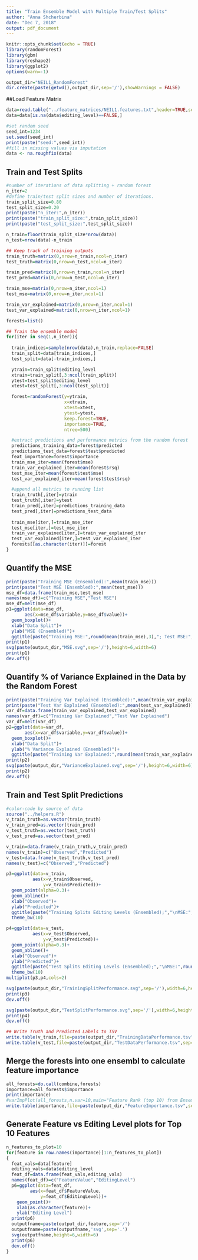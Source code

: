 ```yaml
---
title: "Train Ensemble Model with Multiple Train/Test Splits"
author: "Anna Shcherbina"
date: "Dec 7, 2018"
output: pdf_document
---
```


```r
knitr::opts_chunk$set(echo = TRUE)
library(randomForest)
library(gbm)
library(reshape2)
library(ggplot2)
options(warn=-1)

```

```r
output_dir="NEIL1_RandomForest"
dir.create(paste(getwd(),output_dir,sep='/'),showWarnings = FALSE)
```
##Load Feature Matrix 
```r
data=read.table("../feature_matrices/NEIL1.features.txt",header=TRUE,sep='\t',row.names = 1)
data=data[is.na(data$editing_level)==FALSE,]

#set random seed 
seed_int=1234
set.seed(seed_int)
print(paste("seed:",seed_int))
#fill in missing values via imputation 
data <- na.roughfix(data)
```

## Train and Test Splits
```r
#number of iterations of data splitting + random forest 
n_iter=2
#define train/test split sizes and number of iterations. 
train_split_size=0.80
test_split_size=0.20 
print(paste("n_iter:",n_iter))
print(paste("train_split_size:",train_split_size))
print(paste("test_split_size:",test_split_size))

n_train=floor(train_split_size*nrow(data))
n_test=nrow(data)-n_train

```

```r
## Keep track of training outputs 
train_truth=matrix(0,nrow=n_train,ncol=n_iter)
test_truth=matrix(0,nrow=n_test,ncol=n_iter) 

train_pred=matrix(0,nrow=n_train,ncol=n_iter)
test_pred=matrix(0,nrow=n_test,ncol=n_iter) 

train_mse=matrix(0,nrow=n_iter,ncol=1)
test_mse=matrix(0,nrow=n_iter,ncol=1)

train_var_explained=matrix(0,nrow=n_iter,ncol=1) 
test_var_explained=matrix(0,nrow=n_iter,ncol=1) 

forests=list()
```

```r
## Train the ensemble model 
for(iter in seq(1,n_iter)){
  
  train_indices=sample(nrow(data),n_train,replace=FALSE)  
  train_split=data[train_indices,]
  test_split=data[-train_indices,]

  ytrain=train_split$editing_level
  xtrain=train_split[,3:ncol(train_split)]
  ytest=test_split$editing_level
  xtest=test_split[,3:ncol(test_split)]

  forest=randomForest(y=ytrain,
                      x=xtrain,
                      xtest=xtest,
                      ytest=ytest,
                      keep.forest=TRUE,
                      importance=TRUE,
                      ntree=500)

  #extract predictions and performance metrics from the random forest 
  predictions_training_data=forest$predicted
  predictions_test_data=forest$test$predicted
  feat_importance=forest$importance
  train_mse_iter=mean(forest$mse)
  train_var_explained_iter=mean(forest$rsq)
  test_mse_iter=mean(forest$test$mse)
  test_var_explained_iter=mean(forest$test$rsq)

  #append all metrics to running list 
  train_truth[,iter]=ytrain
  test_truth[,iter]=ytest 
  train_pred[,iter]=predictions_training_data
  test_pred[,iter]=predictions_test_data
  
  train_mse[iter,]=train_mse_iter 
  test_mse[iter,]=test_mse_iter
  train_var_explained[iter,]=train_var_explained_iter
  test_var_explained[iter,]=test_var_explained_iter
  forests[[as.character(iter)]]=forest
}
```

## Quantify the MSE 
```r
print(paste("Training MSE (Ensembled):",mean(train_mse)))
print(paste("Test MSE (Ensembled):",mean(test_mse)))
mse_df=data.frame(train_mse,test_mse)
names(mse_df)=c("Training MSE","Test MSE")
mse_df=melt(mse_df)
p1=ggplot(data=mse_df,
       aes(x=mse_df$variable,y=mse_df$value))+
  geom_boxplot()+
  xlab("Data Split")+
  ylab("MSE (Ensembled)")+
  ggtitle(paste("Training MSE:",round(mean(train_mse),3),"; Test MSE:",round(mean(test_mse),3)))
print(p1)
svg(paste(output_dir,"MSE.svg",sep='/'),height=6,width=6)
print(p1)
dev.off()
```

## Quantify % of Variance Explained in the Data by the Random Forest 
```r
print(paste("Training Var Explained (Ensembled):",mean(train_var_explained)))
print(paste("Test Var Explained (Ensembled):",mean(test_var_explained)))
var_df=data.frame(train_var_explained,test_var_explained)
names(var_df)=c("Training Var Explained","Test Var Explained")
var_df=melt(var_df)
p2=ggplot(data=var_df,
       aes(x=var_df$variable,y=var_df$value))+
  geom_boxplot()+
  xlab("Data Split")+
  ylab("% Variance Explained (Ensembled)")+
  ggtitle(paste("Training Var Explained:",round(mean(train_var_explained),3),"; Test Var Explained:",round(mean(test_var_explained),3)))
print(p2)
svg(paste(output_dir,"VarianceExplained.svg",sep='/'),height=6,width=6)
print(p2)
dev.off()
```

## Train and Test Split Predictions 
```r
#color-code by source of data 
source("../helpers.R")
v_train_truth=as.vector(train_truth)
v_train_pred=as.vector(train_pred)
v_test_truth=as.vector(test_truth)
v_test_pred=as.vector(test_pred)

v_train=data.frame(v_train_truth,v_train_pred)
names(v_train)=c("Observed","Predicted")
v_test=data.frame(v_test_truth,v_test_pred)
names(v_test)=c("Observed","Predicted")

p3=ggplot(data=v_train,
          aes(x=v_train$Observed,
              y=v_train$Predicted))+
  geom_point(alpha=0.3)+
  geom_abline()+
  xlab("Observed")+
  ylab("Predicted")+
  ggtitle(paste("Training Splits Editing Levels (Ensembled);","\nMSE:",round(mean(train_mse),3),"; \nVar Explained:",round(mean(train_var_explained),3)))+
  theme_bw(10)

p4=ggplot(data=v_test,
          aes(x=v_test$Observed,
              y=v_test$Predicted))+
  geom_point(alpha=0.3)+
  geom_abline()+
  xlab("Observed")+
  ylab("Predicted")+
  ggtitle(paste("Test Splits Editing Levels (Ensembled);","\nMSE:",round(mean(test_mse),3),"; \nVar Explained:",round(mean(test_var_explained),3)))+
  theme_bw(10)
multiplot(p3,p4,cols=2)

svg(paste(output_dir,"TrainingSplitPerformance.svg",sep='/'),width=6,height=6)
print(p3)
dev.off() 

svg(paste(output_dir,"TestSplitPerformance.svg",sep='/'),width=6,height=6)
print(p4)
dev.off() 

```

```r
## Write Truth and Predicted Labels to TSV 
write.table(v_train,file=paste(output_dir,"TrainingDataPerformance.tsv",sep='/'),col.names = TRUE,row.names=FALSE,sep='\t',quote=FALSE)
write.table(v_test,file=paste(output_dir,"TestDataPerformance.tsv",sep='/'),col.names = TRUE,row.names=FALSE,sep='\t',quote=FALSE)
```

## Merge the forests into one ensembl to calculate feature importance 
```r
all_forests=do.call(combine,forests)
importance=all_forests$importance
print(importance)
#varImpPlot(all_forests,n.var=10,main="Feature Rank (top 10) from Ensemble of Random Forests")
write.table(importance,file=paste(output_dir,"FeatureImportance.tsv",sep='/'),sep='\t',row.names=TRUE,col.names=TRUE,quote=FALSE)
```

## Generate Feature vs Editing Level plots for Top 10 Features 
```r
n_features_to_plot=10
for(feature in row.names(importance)[1:n_features_to_plot])
{
  feat_vals=data[feature]
  editing_vals=data$editing_level
  feat_df=data.frame(feat_vals,editing_vals)
  names(feat_df)=c("FeatureValue","EditingLevel")
  p6=ggplot(data=feat_df,
         aes(x=feat_df$FeatureValue,
             y=feat_df$EditingLevel))+
    geom_point()+
    xlab(as.character(feature))+
    ylab("Editing Level")
  print(p6)
  outputfname=paste(output_dir,feature,sep='/')
  outputfname=paste(outputfname,'svg',sep='.')
  svg(outputfname,height=6,width=6)
  print(p6)
  dev.off() 
}
```
